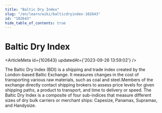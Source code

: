 ```yaml
---
title: "Baltic Dry Index"
slug: "/en/learn/wiki/balticdryindex-102643"
id: "102643"
hide_table_of_contents: true
---
```



# Baltic Dry Index

<ArticleMeta id={102643} updatedAt={'2023-09-26 13:59:02'} />
<div className='border-solid border-b border-t-0 my-4 border-[var(--ifm-color-gray-300)]' />

The Baltic Dry Index (BDI) is a shipping and trade index created by the London-based Baltic Exchange. It measures changes in the cost of transporting various raw materials, such as coal and steel.Members of the exchange directly contact shipping brokers to assess price levels for given shipping paths, a product to transport, and time to delivery or speed. The Baltic Dry Index is a composite of four sub-indices that measure different sizes of dry bulk carriers or merchant ships: Capesize, Panamax, Supramax, and Handysize.
